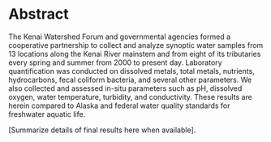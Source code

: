 # Abstract {.unnumbered}

The Kenai Watershed Forum and governmental agencies formed a cooperative partnership to collect and analyze synoptic water samples from 13 locations along the Kenai River mainstem and from eight of its tributaries every spring and summer from 2000 to present day. Laboratory quantification was conducted on dissolved metals, total metals, nutrients, hydrocarbons, fecal coliform bacteria, and several other parameters. We also collected and assessed in-situ parameters such as pH, dissolved oxygen, water temperature, turbidity, and conductivity. These results are herein compared to Alaska and federal water quality standards for freshwater aquatic life.

\[Summarize details of final results here when available\].

\newpage
